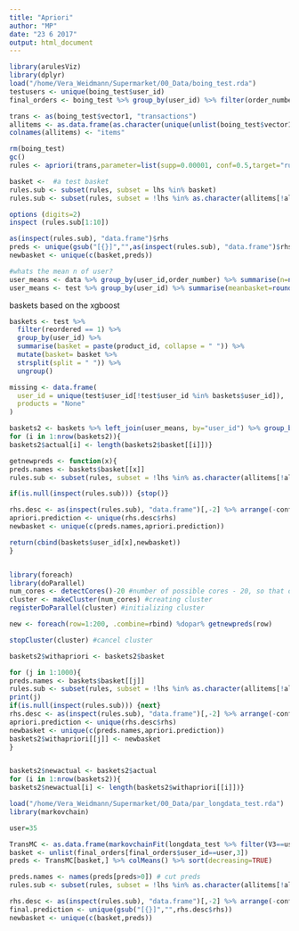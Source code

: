 ```yaml
---
title: "Apriori"
author: "MP"
date: "23 6 2017"
output: html_document
---
```


```r
library(arulesViz)
library(dplyr)
load("/home/Vera_Weidmann/Supermarket/00_Data/boing_test.rda")
testusers <- unique(boing_test$user_id)
final_orders <- boing_test %>% group_by(user_id) %>% filter(order_number==max(order_number)) %>% select(user_id,basket, vector1)
```

```r
trans <- as(boing_test$vector1, "transactions")
allitems <- as.data.frame(as.character(unique(unlist(boing_test$vector1)))) #all unique items
colnames(allitems) <- "items" 

rm(boing_test)
gc()
rules <- apriori(trans,parameter=list(supp=0.00001, conf=0.5,target="rules",maxtime=30)) #create apriori rules, confidence 50% as threshold
```

```r

basket <-  #a test basket
rules.sub <- subset(rules, subset = lhs %in% basket)
rules.sub <- subset(rules, subset = !lhs %in% as.character(allitems[!allitems$items %in% basket,1])) #all apriori rules which are based only on the basket

options (digits=2)
inspect (rules.sub[1:10])

as(inspect(rules.sub), "data.frame")$rhs
preds <- unique(gsub("[{}]","",as(inspect(rules.sub), "data.frame")$rhs))
newbasket <- unique(c(basket,preds))

```

```r
#whats the mean n of user?
user_means <- data %>% group_by(user_id,order_number) %>% summarise(n=n()) %>% summarise(m=mean(n)) %>% round(0)
user_means <- test %>% group_by(user_id) %>% summarise(meanbasket=round(max(user_average_basket)))

```

baskets based on the xgboost

```r
baskets <- test %>%
  filter(reordered == 1) %>%
  group_by(user_id) %>%
  summarise(basket = paste(product_id, collapse = " ")) %>%
  mutate(basket= basket %>%
  strsplit(split = " ")) %>%
  ungroup()

missing <- data.frame(
  user_id = unique(test$user_id[!test$user_id %in% baskets$user_id]),
  products = "None"
)

```

```r
baskets2 <- baskets %>% left_join(user_means, by="user_id") %>% group_by(user_id)
for (i in 1:nrow(baskets2)){
baskets2$actual[i] <- length(baskets2$basket[[i]])}
```

```r

getnewpreds <- function(x){
preds.names <- baskets$basket[[x]]
rules.sub <- subset(rules, subset = !lhs %in% as.character(allitems[!allitems$items %in% preds.names,1]))

if(is.null(inspect(rules.sub))) {stop()}

rhs.desc <- as(inspect(rules.sub), "data.frame")[,-2] %>% arrange(-confidence) %>% mutate(rhs=gsub("[{}]","",rhs))
apriori.prediction <- unique(rhs.desc$rhs)
newbasket <- unique(c(preds.names,apriori.prediction))

return(cbind(baskets$user_id[x],newbasket))
}


library(foreach)
library(doParallel)
num_cores <- detectCores()-20 #number of possible cores - 20, so that others can use them still
cluster <- makeCluster(num_cores) #creating cluster
registerDoParallel(cluster) #initializing cluster

new <- foreach(row=1:200, .combine=rbind) %dopar% getnewpreds(row)

stopCluster(cluster) #cancel cluster
```


```r
baskets2$withapriori <- baskets2$basket

for (j in 1:1000){
preds.names <- baskets$basket[[j]]
rules.sub <- subset(rules, subset = !lhs %in% as.character(allitems[!allitems$items %in% preds.names,1]))
print(j)
if(is.null(inspect(rules.sub))) {next}
rhs.desc <- as(inspect(rules.sub), "data.frame")[,-2] %>% arrange(-confidence) %>% mutate(rhs=gsub("[{}]","",rhs))
apriori.prediction <- unique(rhs.desc$rhs)
newbasket <- unique(c(preds.names,apriori.prediction))
baskets2$withapriori[[j]] <- newbasket
}


baskets2$newactual <- baskets2$actual
for (i in 1:nrow(baskets2)){
baskets2$newactual[i] <- length(baskets2$withapriori[[i]])}
```



```r
load("/home/Vera_Weidmann/Supermarket/00_Data/par_longdata_test.rda")
library(markovchain) 

user=35

TransMC <- as.data.frame(markovchainFit(longdata_test %>% filter(V3==user))$estimate@transitionMatrix) 
basket <- unlist(final_orders[final_orders$user_id==user,3])
preds <- TransMC[basket,] %>% colMeans() %>% sort(decreasing=TRUE)

preds.names <- names(preds[preds>0]) # cut preds
rules.sub <- subset(rules, subset = !lhs %in% as.character(allitems[!allitems$items %in% preds.names,1]))

rhs.desc <- as(inspect(rules.sub), "data.frame")[,-2] %>% arrange(-confidence) %>% mutate(rhs=gsub("[{}]","",rhs.desc$rhs))
final.prediction <- unique(gsub("[{}]","",rhs.desc$rhs))
newbasket <- unique(c(basket,preds))
```

```r

```






